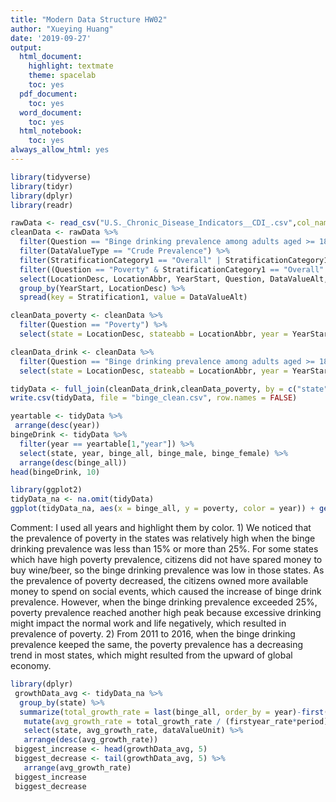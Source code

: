 ```yaml
---
title: "Modern Data Structure HW02"
author: "Xueying Huang"
date: '2019-09-27'
output:
  html_document:
    highlight: textmate
    theme: spacelab
    toc: yes
  pdf_document:
    toc: yes
  word_document:
    toc: yes
  html_notebook:
    toc: yes
always_allow_html: yes
---
```


```r
library(tidyverse)
library(tidyr)
library(dplyr)
library(readr)

rawData <- read_csv("U.S._Chronic_Disease_Indicators__CDI_.csv",col_names = TRUE)
cleanData <- rawData %>%
  filter(Question == "Binge drinking prevalence among adults aged >= 18 years" | Question == "Poverty") %>%
  filter(DataValueType == "Crude Prevalence") %>%
  filter(StratificationCategory1 == "Overall" | StratificationCategory1 == "Gender") %>%
  filter((Question == "Poverty" & StratificationCategory1 == "Overall" )|(Question == "Binge drinking prevalence among adults aged >= 18 years" )) %>%
  select(LocationDesc, LocationAbbr, YearStart, Question, DataValueAlt,Stratification1) %>%
  group_by(YearStart, LocationDesc) %>%
  spread(key = Stratification1, value = DataValueAlt)

cleanData_poverty <- cleanData %>%
  filter(Question == "Poverty") %>%
  select(state = LocationDesc, stateabb = LocationAbbr, year = YearStart, poverty = Overall)

cleanData_drink <- cleanData %>%
  filter(Question == "Binge drinking prevalence among adults aged >= 18 years") %>%
  select(state = LocationDesc, stateabb = LocationAbbr, year = YearStart, binge_all = Overall, binge_male = Male, binge_female = Female)

tidyData <- full_join(cleanData_drink,cleanData_poverty, by = c("state", "stateabb", "year"))
write.csv(tidyData, file = "binge_clean.csv", row.names = FALSE)
```
```r
yeartable <- tidyData %>%
 arrange(desc(year))
bingeDrink <- tidyData %>%
  filter(year == yeartable[1,"year"]) %>%
  select(state, year, binge_all, binge_male, binge_female) %>%
  arrange(desc(binge_all))
head(bingeDrink, 10)
```
```r
library(ggplot2)
tidyData_na <- na.omit(tidyData)
ggplot(tidyData_na, aes(x = binge_all, y = poverty, color = year)) + geom_point() + geom_smooth(method = "loess") + labs(title="The Correlation Between Poverty And Binge Drinking", x="Overall Prevalence Of Binge Drinking", y="Overall Poverty Prevalence In A State")+ theme(plot.title = element_text(hjust = 0.5))
```
Comment: I used all years and highlight them by color. 1) We noticed that the prevalence of poverty in the states was relatively high when the binge drinking prevalence was less than 15% or more than 25%. For some states which have high poverty prevalence, citizens did not have spared money to buy wine/beer, so the binge drinking prevalence was low in those states. As the prevalence of poverty decreased, the citizens owned more available money to spend on social events, which caused the increase of binge drink prevalence. However, when the binge drinking prevalence exceeded 25%, poverty prevalence reached another high peak because excessive drinking might impact the normal work and life negatively, which resulted in prevalence of poverty. 2) From 2011 to 2016, when the binge drinking prevalence keeped the same, the poverty prevalence has a decreasing trend in most states, which might resulted from the upward of global economy.

```r
library(dplyr)
 growthData_avg <- tidyData_na %>%
  group_by(state) %>%
  summarize(total_growth_rate = last(binge_all, order_by = year)-first(binge_all, order_by = year), firstyear_rate = first(binge_all, order_by = year), period = max(year) - min(year) + 1) %>%
   mutate(avg_growth_rate = total_growth_rate / (firstyear_rate*period)*100, dataValueUnit = '%') %>%
   select(state, avg_growth_rate, dataValueUnit) %>%
   arrange(desc(avg_growth_rate)) 
 biggest_increase <- head(growthData_avg, 5)
 biggest_decrease <- tail(growthData_avg, 5) %>%
   arrange(avg_growth_rate)
 biggest_increase
 biggest_decrease
```
